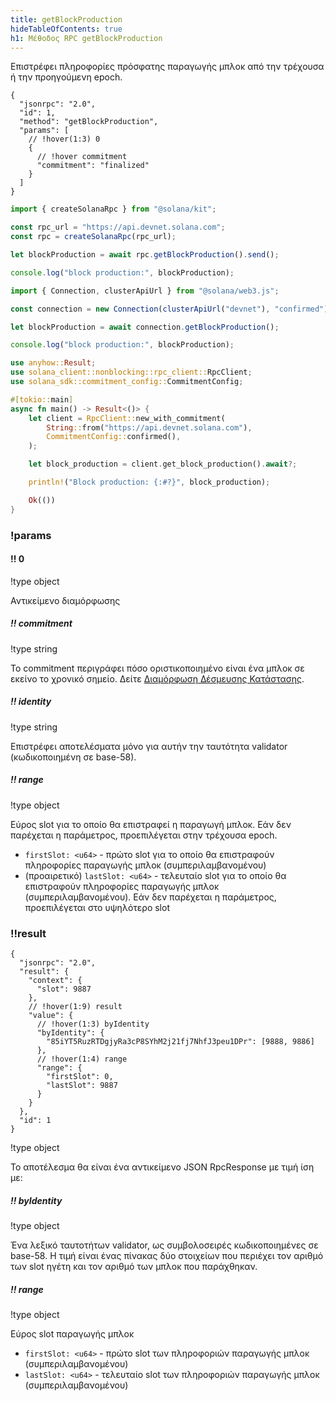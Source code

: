 ```yaml
---
title: getBlockProduction
hideTableOfContents: true
h1: Μέθοδος RPC getBlockProduction
---
```


Επιστρέφει πληροφορίες πρόσφατης παραγωγής μπλοκ από την τρέχουσα ή την
προηγούμενη epoch.

<APIMethod>

```jsonc !!request curl
{
  "jsonrpc": "2.0",
  "id": 1,
  "method": "getBlockProduction",
  "params": [
    // !hover(1:3) 0
    {
      // !hover commitment
      "commitment": "finalized"
    }
  ]
}
```

```ts !!request title="Kit"
import { createSolanaRpc } from "@solana/kit";

const rpc_url = "https://api.devnet.solana.com";
const rpc = createSolanaRpc(rpc_url);

let blockProduction = await rpc.getBlockProduction().send();

console.log("block production:", blockProduction);
```

```ts !!request title="web3.js"
import { Connection, clusterApiUrl } from "@solana/web3.js";

const connection = new Connection(clusterApiUrl("devnet"), "confirmed");

let blockProduction = await connection.getBlockProduction();

console.log("block production:", blockProduction);
```

```rs !!request title="Rust"
use anyhow::Result;
use solana_client::nonblocking::rpc_client::RpcClient;
use solana_sdk::commitment_config::CommitmentConfig;

#[tokio::main]
async fn main() -> Result<()> {
    let client = RpcClient::new_with_commitment(
        String::from("https://api.devnet.solana.com"),
        CommitmentConfig::confirmed(),
    );

    let block_production = client.get_block_production().await?;

    println!("Block production: {:#?}", block_production);

    Ok(())
}
```

### !params

#### !! 0

!type object

Αντικείμενο διαμόρφωσης

##### !! commitment

!type string

Το commitment περιγράφει πόσο οριστικοποιημένο είναι ένα μπλοκ σε εκείνο το
χρονικό σημείο. Δείτε
[Διαμόρφωση Δέσμευσης Κατάστασης](/docs/rpc#configuring-state-commitment).

##### !! identity

!type string

Επιστρέφει αποτελέσματα μόνο για αυτήν την ταυτότητα validator (κωδικοποιημένη
σε base-58).

##### !! range

!type object

Εύρος slot για το οποίο θα επιστραφεί η παραγωγή μπλοκ. Εάν δεν παρέχεται η
παράμετρος, προεπιλέγεται στην τρέχουσα epoch.

- `firstSlot: <u64>` - πρώτο slot για το οποίο θα επιστραφούν πληροφορίες
  παραγωγής μπλοκ (συμπεριλαμβανομένου)
- (προαιρετικό) `lastSlot: <u64>` - τελευταίο slot για το οποίο θα επιστραφούν
  πληροφορίες παραγωγής μπλοκ (συμπεριλαμβανομένου). Εάν δεν παρέχεται η
  παράμετρος, προεπιλέγεται στο υψηλότερο slot

### !!result

```jsonc !response
{
  "jsonrpc": "2.0",
  "result": {
    "context": {
      "slot": 9887
    },
    // !hover(1:9) result
    "value": {
      // !hover(1:3) byIdentity
      "byIdentity": {
        "85iYT5RuzRTDgjyRa3cP8SYhM2j21fj7NhfJ3peu1DPr": [9888, 9886]
      },
      // !hover(1:4) range
      "range": {
        "firstSlot": 0,
        "lastSlot": 9887
      }
    }
  },
  "id": 1
}
```

!type object

Το αποτέλεσμα θα είναι ένα αντικείμενο JSON RpcResponse με τιμή ίση με:

##### !! byIdentity

!type object

Ένα λεξικό ταυτοτήτων validator, ως συμβολοσειρές κωδικοποιημένες σε base-58. Η
τιμή είναι ένας πίνακας δύο στοιχείων που περιέχει τον αριθμό των slot ηγέτη και
τον αριθμό των μπλοκ που παράχθηκαν.

##### !! range

!type object

Εύρος slot παραγωγής μπλοκ

- `firstSlot: <u64>` - πρώτο slot των πληροφοριών παραγωγής μπλοκ
  (συμπεριλαμβανομένου)
- `lastSlot: <u64>` - τελευταίο slot των πληροφοριών παραγωγής μπλοκ
  (συμπεριλαμβανομένου)

</APIMethod>
